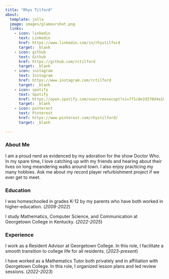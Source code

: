 ```yaml
---
title: "Rhys Tilford"
about:
  template: jolla
  image: images/glamourshot.png
  links:
    - icon: linkedin
      text: Linkedin
      href: https://www.linkedin.com/in/rhystilford
      target: _blank
    - icon: github
      text: Github
      href: https://github.com/rctilford
      target: _blank
    - icon: instagram
      text: Instagram
      href: https://www.instagram.com/rctilford
      target: _blank
    - icon: spotify
      text: Spotify
      href: https://open.spotify.com/user/reesecupt?si=7f1c8e2d270d4a10
      target: _blank
    - icon: pinterest
      text: Pinterest
      href: https://www.pinterest.com/rhystilford/
      target: _blank
      
---
```


### About Me

I am a proud nerd as evidenced by my adoration for the show Doctor Who. In my spare time, I love catching up with my friends and hearing about their lives on long meandering walks around town. I also enjoy practicing my many hobbies. Ask me about my record player refurbishment project if we ever get to meet.

### Education

I was homeschooled in grades K-12 by my parents who have both worked in higher-education. (*2009-2022*)

I study Mathematics, Computer Science, and Communication at Georgetown College in Kentucky. (*2022-2025*)

### Experience

I work as a Resident Advisor at Georgetown College. In this role, I facilitate a smooth transition to college life for all residents. (*2023-present*)

I have worked as a Mathematics Tutor both privately and in affiliation with Georgetown College. In this role, I organized lesson plans and led review sessions. (*2022-2023*)